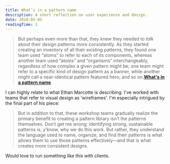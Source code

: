 ```yaml
---
title: What’s in a pattern name
description: A short reflection on user experience and design.
date: 2018-05-05
readingTime: 1
---
```


>But perhaps even more than that, they knew they needed to _talk_ about their design patterns more consistently. As they started creating an inventory of all their existing patterns, they found one team used “atoms” to refer to each of its components, whereas another team used “atoms” and “organisms” interchangeably, regardless of how complex a given pattern might be; one team might refer to a specific kind of design pattern as a banner, while another might call a near-identical pattern featured hero; and so on.**[What's in a pattern name](https://ethanmarcotte.com/wrote/whats-in-a-pattern-name/)**

I can highly relate to what Ethan Marcotte is describing. I've worked with teams that refer to visual design as 'wireframes'. I'm especially intrigued by the final part of his piece: 

>But in addition to that, these workshop teams gradually realize the primary benefit to creating a pattern library isn’t the patterns themselves. Don’t get me wrong: identifying strong, sustainable patterns is, y’know, why we do this work. But rather, they understand the language used to name, organize, and find their patterns is what allows them to use those patterns effectively—and that is what creates more consistent designs.

Would love to run something like this with clients.